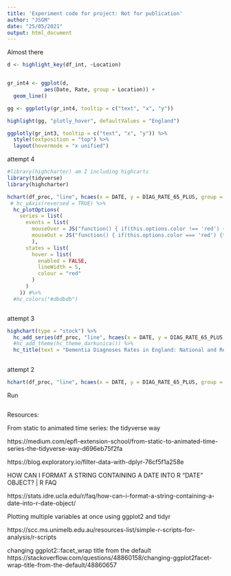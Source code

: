 ```yaml
---
title: 'Experiment code for project: Not for publication'
author: "JSGM"
date: "25/05/2021"
output: html_document
---
```

Almost there 

```r
d <- highlight_key(df_int, ~Location)


gr_int4 <- ggplot(d,
            aes(Date, Rate, group = Location)) +
  geom_line()

gg <- ggplotly(gr_int4, tooltip = c("text", "x", "y"))

highlight(gg, "plotly_hover", defaultValues = "England")
```


```r

ggplotly(gr_int3, tooltip = c("text", "x", "y")) %>% 
  style(textposition = "top") %>% 
  layout(hovermode = "x unified")
```







attempt 4
```r

#library(highcharter) am I including highcarts
library(tidyverse)
library(highcharter)

hchart(df_proc, "line", hcaes(x = DATE, y = DIAG_RATE_65_PLUS, group = NAME)) %>% 
 # hc_yAxis(reversed = TRUE) %>% 
  hc_plotOptions(
    series = list(
      events = list(
        mouseOver = JS("function() { if(this.options.color !== 'red') {this.update({color: 'red'})} }"),
        mouseOut = JS("function() { if(this.options.color === 'red') {this.update({color: '#ddd'})} }")
        ),
      states = list(
        hover = list(
          enabled = FALSE,
          lineWidth = 5,
          colour = "red"
        )
      )
    )) #%>% 
  #hc_colors("#dbdbdb")



```


attempt 3

```r

highchart(type = "stock") %>% 
  hc_add_series(df_proc, "line", hcaes(x = DATE, y = DIAG_RATE_65_PLUS, group = NAME)) %>% 
  #hc_add_theme(hc_theme_darkunica()) %>% 
  hc_title(text = "Dementia Diagnoses Rates in England: National and Regional Trends")
  

```


attempt 2 

```r

hchart(df_proc, "line", hcaes(x = DATE, y = DIAG_RATE_65_PLUS, group = NAME))

```


Run
```r


```

Resources:

From static to animated time series: the tidyverse way

https://medium.com/epfl-extension-school/from-static-to-animated-time-series-the-tidyverse-way-d696eb75f2fa

https://blog.exploratory.io/filter-data-with-dplyr-76cf5f1a258e


HOW CAN I FORMAT A STRING CONTAINING A DATE INTO R “DATE” OBJECT? | R FAQ

https://stats.idre.ucla.edu/r/faq/how-can-i-format-a-string-containing-a-date-into-r-date-object/

Plotting multiple variables at once using ggplot2 and tidyr

https://scc.ms.unimelb.edu.au/resources-list/simple-r-scripts-for-analysis/r-scripts


changing ggplot2::facet_wrap title from the default
https://stackoverflow.com/questions/48860158/changing-ggplot2facet-wrap-title-from-the-default/48860657
